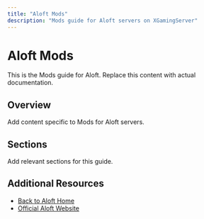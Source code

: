 ```yaml
---
title: "Aloft Mods"
description: "Mods guide for Aloft servers on XGamingServer"
---
```


# Aloft Mods

This is the Mods guide for Aloft. Replace this content with actual documentation.

## Overview

Add content specific to Mods for Aloft servers.

## Sections

Add relevant sections for this guide.

## Additional Resources

- [Back to Aloft Home](./index)
- [Official Aloft Website](https://example.com)
